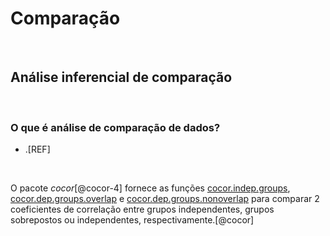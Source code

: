 # **Comparação**

<br>

## Análise inferencial de comparação

<br>

### O que é análise de comparação de dados?

-   .[REF]

<br>

::: {.infobox .Rlogo data-latex="{images/Rlogo}"}
O pacote *cocor*[@cocor-4] fornece as funções [cocor.indep.groups](https://www.rdocumentation.org/packages/stats/versions/3.6.2/topics/cor.test), [cocor.dep.groups.overlap](https://www.rdocumentation.org/packages/stats/versions/3.6.2/topics/cor.test) e [cocor.dep.groups.nonoverlap](https://www.rdocumentation.org/packages/stats/versions/3.6.2/topics/cor.test) para comparar 2 coeficientes de correlação entre grupos independentes, grupos sobrepostos ou independentes, respectivamente.[@cocor]
:::

<br>
